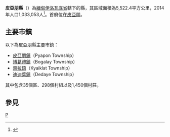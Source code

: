 {{Infobox settlement
|name                   = 皮亞朋縣
|official_name          = 
|other_name             =
|native_name            = ဖျာပုံခရိုင်
|nickname               = 
|settlement_type        = [[伊洛瓦底省|伊洛瓦底省]]行政區
|total_type             = 
|motto                  =
<!-- images and maps  ----------->
|image_skyline          = 
|imagesize              = 
|image_caption          = 
|image_flag             = 
|flag_size              = 
|image_seal             = 
|seal_size              =
|image_shield           = 
|shield_size            =
|image_blank_emblem     =
|blank_emblem_type      =
|blank_emblem_size      =
|image_map              = 
|mapsize                = 
|map_caption            = 
|pushpin_map            = Burma
|pushpin_label_position = 
|pushpin_map_caption    =
|pushpin_mapsize        =
<!-- Location ------------------>
|coordinates_display    = inline,title
|coordinates_region     = MM
|subdivision_type       = 國家
|subdivision_name       = {{flag|Myanmar}}
|subdivision_type1      = 省
|subdivision_name1      = [[伊洛瓦底省|伊洛瓦底省]]
|subdivision_type2      = 首府
|subdivision_name2      = [[皮亞朋|皮亞朋]]
|subdivision_type3      = 
|subdivision_name3      = 
<!-- Smaller parts (e.g. boroughs of a city) and seat of government -->
|seat_type              =
|seat                   =
|parts_type             =
|parts_style            =
|parts                  = 
|p1                     =
|p2                     = 
<!-- Politics ----------------->
|government_footnotes   =
|government_type        =
|leader_title           = 
|leader_name            =
|leader_title1          = 
|leader_name1           =
|established_title      = Settled
|established_date       = 
<!-- Area    --------------------->
|area_magnitude         = 
|unit_pref                = 
|area_footnotes           =
|area_total_km2        = 5522.4
|area_land_sq_mi          =
|area_water_sq_mi         =
|area_water_percent       =
<!-- Elevation -------------------------->
|elevation_footnotes    =  
|elevation_m            = 
|elevation_ft           = 
|elevation_max_m            = 
|elevation_max_ft           =
|elevation_min_m            = 
|elevation_min_ft           =
<!-- Population   ----------------------->
|population_as_of               = 2014年
|population_footnotes           =
|population_note                =
|population_total               = 1033053
|population_density_km2       = 187.07
<!-- General information  --------------->
|timezone               = [[Myanmar_Standard_Time|MST]]
|utc_offset             = +6:30
|timezone_DST           = 
|utc_offset_DST         = 
|latd=16 |latm=15 |lats=00 |latNS=N
|longd=95 |longm=30 |longs=00 |longEW=E
<!-- Area/postal codes & others -------->
|postal_code_type       = Postal codes
|postal_code            = 
|area_code              = 
|website                = 
|footnotes              = 
}}

'''皮亞朋縣'''（{{lang-my|ဖျာပုံခရိုင်}}）為[[緬甸|緬甸]][[伊洛瓦底省|伊洛瓦底省]]轄下的縣，其區域面積為5,522.4平方公里，2014年人口1,033,053人<ref>{{Cite web |url=http://www.geohive.com/cntry/myanmar_ext.aspx |title=Myanmar at GeoHive |accessdate=2015-10-26 |archive-date=2015-07-17 |archive-url=https://web.archive.org/web/20150717095021/http://www.geohive.com/cntry/myanmar_ext.aspx |dead-url=no }}</ref>。首府位在[[皮亞朋|皮亞朋]]。

==主要市鎮==
以下為皮亞朋縣主要市鎮：
*[[皮亞朋鎮|皮亞朋鎮]]（Pyapon Township）
*[[博葛禮鎮|博葛禮鎮]]（Bogalay Township）
*[[齋拉鎮|齋拉鎮]]（Kyaiklat Township）
*[[迪迪葉鎮|迪迪葉鎮]]（Dedaye Township）

其中包含35個區、298個村組以及1,450個村莊。

==參見==
{{reflist}}

{{Ayeyarwady Division|state=collapsed}}
{{緬甸縣份|state=collapsed}}

[[Category:伊洛瓦底省縣份|P]]